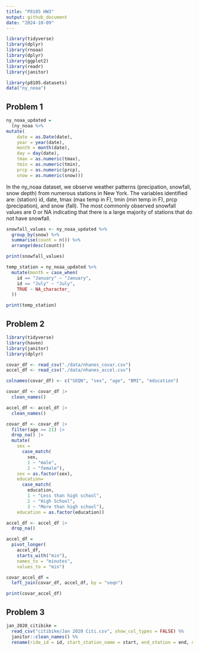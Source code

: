 ```yaml
---
title: "P8105 HW3"
output: github_document
date: "2024-10-09"
---
```


```r
library(tidyverse)
library(dplyr)
library(rnoaa)
library(dplyr)
library(ggplot2)
library(readr)
library(janitor)
```

```r
library(p8105.datasets)
data("ny_noaa")
```

## Problem 1 

```r
ny_noaa_updated = 
  (ny_noaa %>%
mutate(
    date = as.Date(date),
    year = year(date),
    month = month(date),
    day = day(date),  
    tmax = as.numeric(tmax),
    tmin = as.numeric(tmin),
    prcp = as.numeric(prcp),
    snow = as.numeric(snow)))
```

In the ny_noaa dataset, we observe weather patterns (precipation, snowfall, snow depth) from numerous stations in New York. The variables identified are: (station) id, date, tmax (max temp in F), tmin (min temp in F), prcp (precipation), and snow (fall). The most commonly observed snowfall values are 0 or NA indicating that there is a large majority of stations that do not have snowfall. 

```r
snowfall_values <- ny_noaa_updated %>%
  group_by(snow) %>%
  summarise(count = n()) %>%
  arrange(desc(count))

print(snowfall_values)
```

```r
temp_station = ny_noaa_updated %>%
  mutate(month = case_when(
    id == "January" ~ "January",
    id == "July" ~ "July",
    TRUE ~ NA_character_  
  )) 

print(temp_station)
```

## Problem 2 

```r
library(tidyverse)
library(haven)
library(janitor)
library(dplyr)

covar_df <- read_csv("./data/nhanes_covar.csv")
accel_df <- read_csv("./data/nhanes_accel.csv")

colnames(covar_df) <- c("SEQN", "sex", "age", "BMI", "education")

covar_df <- covar_df |>
  clean_names()

accel_df <- accel_df |> 
  clean_names()
```

```r
covar_df <- covar_df |>
  filter(age >= 21) |>
  drop_na() |>
  mutate(
    sex = 
      case_match(
        sex, 
        1 ~ "male", 
        2 ~ "female"),
    sex = as.factor(sex),
    education= 
      case_match(
        education, 
        1 ~ "Less than high school", 
        2 ~ "High School",
        3 ~ "More than high school"), 
    education = as.factor(education))

accel_df <- accel_df |>
  drop_na()

accel_df = 
  pivot_longer(
    accel_df, 
    starts_with("min"),
    names_to = "minutes", 
    values_to = "min")

covar_accel_df = 
  left_join(covar_df, accel_df, by = "seqn")

print(covar_accel_df)
```

## Problem 3 

```r
jan_2020_citibike = 
  read_csv("citibike/Jan 2020 Citi.csv", show_col_types = FALSE) %%
  janitor::clean_names() %% 
  rename(ride_id = id, start_station_name = start, end_station = end, member_casual = member_casual, duration = duration, rideable_type = type)
```


